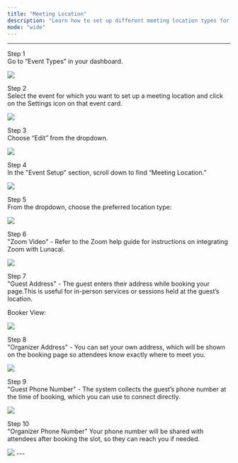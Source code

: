 ```yaml
---
title: "Meeting Location"
description: "Learn how to set up different meeting location types for your events in Lunacal — including Zoom, addresses, and phone numbers."
mode: "wide"
---
```

---

Step 1  
Go to “Event Types” in your dashboard.  

<Frame><img src="/images/Meeting-Location/ML1.webp" /></Frame>



Step 2  
Select the event for which you want to set up a meeting location and click on the Settings icon on that event card.  

<Frame><img src="/images/Meeting-Location/ML2.webp" /></Frame>



Step 3  
Choose “Edit” from the dropdown.  

<Frame><img src="/images/Meeting-Location/ML3.webp" /></Frame> 



Step 4  
In the "Event Setup" section, scroll down to find “Meeting Location.” 

<Frame><img src="/images/Meeting-Location/ML4.webp" /></Frame>  



Step 5  
From the dropdown, choose the preferred location type:  

<Frame><img src="/images/Meeting-Location/ML5.webp" /></Frame>



Step 6  
"Zoom Video" - Refer to the Zoom help guide for instructions on integrating Zoom with Lunacal.  
<Frame><img src="/images/Meeting-Location/ML6.webp" /></Frame>


Step 7  
"Guest Address" - The guest enters their address while booking your page.This is useful for in-person services or sessions held at the guest’s location.  

Booker View:  
<Frame><img src="/images/Meeting-Location/ML7.webp" /></Frame>


Step 8  
"Organizer Address" - You can set your own address, which will be shown on the booking page so attendees know exactly where to meet you.  
<Frame><img src="/images/Meeting-Location/ML8.webp" /></Frame>


Step 9  
"Guest Phone Number" - The system collects the guest’s phone number at the time of booking, which you can use to connect directly.  
<Frame><img src="/images/Meeting-Location/ML9.webp" /></Frame>


Step 10  
"Organizer Phone Number" 
Your phone number will be shared with attendees after booking the slot, so they can reach you if needed.  
<Frame><img src="/images/Meeting-Location/ML10.webp" /></Frame>
---